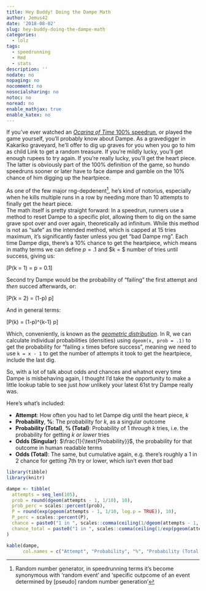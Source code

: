```yaml
---
title: Hey Buddy! Doing the Dampe Math
author: Jemus42
date: '2018-08-02'
slug: hey-buddy-doing-the-dampe-math
categories:
  - lolz
tags:
  - speedrunning
  - Rmd
  - stats
description: ''
nodate: no
nopaging: no
nocomment: no
nosocialsharing: no
notoc: no
noread: no
enable_mathjax: true
enable_katex: no
---
```


If you've ever watched an [*Ocarina of Time* 100% speedrun][oot100], or played the game yourself, you'll probably know about Dampe. As a gravedigger in Kakariko graveyard, he'll offer to dig up graves for you when you go to him as child Link to get a random treasure. If you're mildly lucky, you'll get enough rupees to try again. If you're really lucky, you'll get the heart piece.  
The latter is obviously part of the 100% definition of the game, so hundo speedruns sooner or later have to face dampe and gamble on the 10% chance of him digging up the heartpiece.

As one of the few major rng-depdenent[^rng], he's kind of notorius, especially when he kills multiple runs in a row by needing more than 10 attempts to finally get the heart piece.  
The math itself is pretty straight forward: In a speedrun, runners use a method to reset Dampe to a specific plot, allowing them to dig on the same grave spot over and over again, theoretically ad infinitum. While this method is not as "safe" as the intended method, which is capped at 15 tries maximum, it's significantly faster unless you get "bad Dampe rng". Each time Dampe digs, there's a 10% chance to get the heartpiece, which means in mathy terms we can define $p = .1$ and $k = $ number of tries until success, giving us:

\[P(k = 1) = p = 0.1\]

Second try Dampe would be the probability of "failing" the first attempt and *then* succed afterwards, or:

\[P(k = 2) = (1-p) \times p\]

And in general terms:

\[P(k) = (1-p)^{k-1} \times p\]

Which, conveniently, is known as the [*geometric distribution*](https://en.wikipedia.org/wiki/Geometric_distribution). In R, we can calculate individual probabilities (densities) using `dgeom(x, prob = .1)` to get the probability for "failing `x` times before success", meaning we need to use `k = x - 1` to get the number of attempts it took to get the heartpiece, include the last dig.  

So, with a lot of talk about odds and chances and whatnot every time Dampe is misbehaving again, I thought I'd take the opportunity to make a little lookup table to see just *how* unlikely your latest 61st try Dampe really was.

Here's what's included:

- **Attempt**: How often you had to let Dampe dig until the heart piece, $k$
- **Probability**, **%**: The probability for $k$, as a singular outcome
- **Probability (Total)**, **% (Total)**: Probability of $1$ *through* $k$ tries, i.e. the probability for getting $k$ *or lower* tries
- **Odds (Singular)**: $\frac{1}{\text{Probability}}$, the probability for that outcome in human readable terms
- **Odds (Total)**: The same, but cumulative again, e.g. there's roughly a 1 in 2 chance for getting 7th try or lower, which isn't even *that* bad

```r
library(tibble)
library(knitr)

dampe <- tibble(
  attempts = seq_len(105),
  prob = round(dgeom(attempts - 1, 1/10), 10),
  prob_perc = scales::percent(prob),
  P = round(exp(pgeom(attempts - 1, 1/10, log.p = TRUE)), 10),
  P_perc = scales::percent(P),
  chance = paste0("1 in ", scales::comma(ceiling(1/dgeom(attempts - 1, 1/10)))),
  chance_total = paste0("1 in ", scales::comma(ceiling(1/exp(pgeom(attempts - 1, 1/10, log.p = TRUE))))),
)

kable(dampe, 
      col.names = c("Attempt", "Probability", "%", "Probability (Total)", "% (Total)", "Odds (Singular)", "Odds (Total)"))
```


[^rng]: Random number generator, in speedrunning terms it's become synonymous with 'random event' and 'specific outpcome of an event determined by [pseudo] random number generation'

[oot100]: https://www.speedrun.com/oot#100
